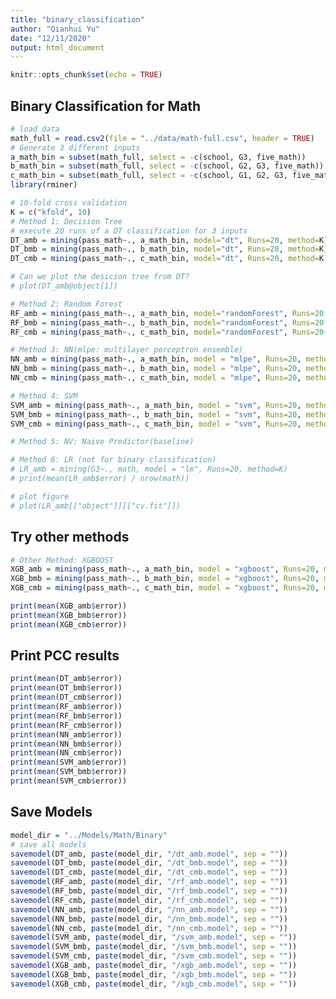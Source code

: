 ```yaml
---
title: "binary_classification"
author: "Qianhui Yu"
date: "12/11/2020"
output: html_document
---
```


```r
knitr::opts_chunk$set(echo = TRUE)
```

## Binary Classification for Math

```r
# load data
math_full = read.csv2(file = "../data/math-full.csv", header = TRUE)
# Generate 3 different inputs
a_math_bin = subset(math_full, select = -c(school, G3, five_math)) 
b_math_bin = subset(math_full, select = -c(school, G2, G3, five_math)) 
c_math_bin = subset(math_full, select = -c(school, G1, G2, G3, five_math)) 
library(rminer)

# 10-fold cross validation 
K = c("kfold", 10)
# Method 1: Decision Tree
# execute 20 runs of a DT classification for 3 inputs
DT_amb = mining(pass_math~., a_math_bin, model="dt", Runs=20, method=K)
DT_bmb = mining(pass_math~., b_math_bin, model="dt", Runs=20, method=K)
DT_cmb = mining(pass_math~., c_math_bin, model="dt", Runs=20, method=K)

# Can we plot the desicion tree from DT?
# plot(DT_amb@object[1])

# Method 2: Random Forest
RF_amb = mining(pass_math~., a_math_bin, model="randomForest", Runs=20, method=K)
RF_bmb = mining(pass_math~., b_math_bin, model="randomForest", Runs=20, method=K)
RF_cmb = mining(pass_math~., c_math_bin, model="randomForest", Runs=20, method=K)

# Method 3: NN(mlpe: multilayer perceptron ensemble)
NN_amb = mining(pass_math~., a_math_bin, model = "mlpe", Runs=20, method=K)
NN_bmb = mining(pass_math~., b_math_bin, model = "mlpe", Runs=20, method=K)
NN_cmb = mining(pass_math~., c_math_bin, model = "mlpe", Runs=20, method=K)

# Method 4: SVM
SVM_amb = mining(pass_math~., a_math_bin, model = "svm", Runs=20, method=K)
SVM_bmb = mining(pass_math~., b_math_bin, model = "svm", Runs=20, method=K)
SVM_cmb = mining(pass_math~., c_math_bin, model = "svm", Runs=20, method=K)

# Method 5: NV: Naive Predictor(baseline)

# Method 6: LR (not for binary classification)
# LR_amb = mining(G3~., math, model = "lm", Runs=20, method=K)
# print(mean(LR_amb$error) / nrow(math))

# plot figure
# plot(LR_amb[["object"]][["cv.fit"]])


```
## Try other methods
```r
# Other Method: XGBOOST
XGB_amb = mining(pass_math~., a_math_bin, model = "xgboost", Runs=20, method=K)
XGB_bmb = mining(pass_math~., b_math_bin, model = "xgboost", Runs=20, method=K)
XGB_cmb = mining(pass_math~., c_math_bin, model = "xgboost", Runs=20, method=K)

print(mean(XGB_amb$error))
print(mean(XGB_bmb$error))
print(mean(XGB_cmb$error)) 
```
## Print PCC results
```r
print(mean(DT_amb$error))
print(mean(DT_bmb$error))
print(mean(DT_cmb$error))
print(mean(RF_amb$error))
print(mean(RF_bmb$error))
print(mean(RF_cmb$error))
print(mean(NN_amb$error))
print(mean(NN_bmb$error))
print(mean(NN_cmb$error))
print(mean(SVM_amb$error))
print(mean(SVM_bmb$error))
print(mean(SVM_cmb$error))                      

```


## Save Models
```r
model_dir = "../Models/Math/Binary"
# save all models
savemodel(DT_amb, paste(model_dir, "/dt_amb.model", sep = ""))
savemodel(DT_bmb, paste(model_dir, "/dt_bmb.model", sep = ""))
savemodel(DT_cmb, paste(model_dir, "/dt_cmb.model", sep = ""))
savemodel(RF_amb, paste(model_dir, "/rf_amb.model", sep = ""))
savemodel(RF_bmb, paste(model_dir, "/rf_bmb.model", sep = ""))
savemodel(RF_cmb, paste(model_dir, "/rf_cmb.model", sep = ""))
savemodel(NN_amb, paste(model_dir, "/nn_amb.model", sep = ""))
savemodel(NN_bmb, paste(model_dir, "/nn_bmb.model", sep = ""))
savemodel(NN_cmb, paste(model_dir, "/nn_cmb.model", sep = ""))
savemodel(SVM_amb, paste(model_dir, "/svm_amb.model", sep = ""))
savemodel(SVM_bmb, paste(model_dir, "/svm_bmb.model", sep = ""))
savemodel(SVM_cmb, paste(model_dir, "/svm_cmb.model", sep = ""))
savemodel(XGB_amb, paste(model_dir, "/xgb_amb.model", sep = ""))
savemodel(XGB_bmb, paste(model_dir, "/xgb_bmb.model", sep = ""))
savemodel(XGB_cmb, paste(model_dir, "/xgb_cmb.model", sep = ""))
```